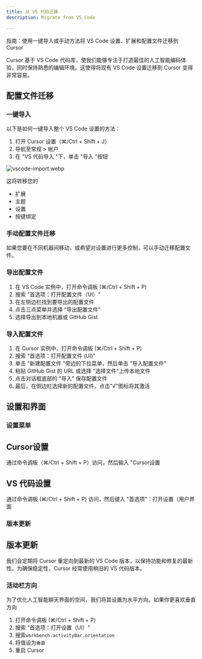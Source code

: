 ```yaml
---
title: 从 VS 代码迁移
description: Migrate from VS Code

---
```


 
指南：使用一键导入或手动方法将 VS Code 设置、扩展和配置文件迁移到 Cursor

Cursor 基于 VS Code 代码库，使我们能够专注于打造最佳的人工智能编码体验，同时保持熟悉的编辑环境。这使得将现有 VS Code 设置迁移到 Cursor 变得非常容易。

## 配置文件迁移

### 一键导入

以下是如何一键导入整个 VS Code 设置的方法：

1. 打开 Cursor 设置（⌘/Ctrl + Shift + J）
2. 导航至常规 > 帐户
3. 在 "VS 代码导入 "下，单击 "导入 "按钮

![vscode-import.webp](https://cursor.codekv.com/1746673770353.webp)

这将转移您的

- 扩展
- 主题
- 设置
- 按键绑定

### 手动配置文件迁移

如果您要在不同机器间移动，或希望对设置进行更多控制，可以手动迁移配置文件。

### 导出配置文件

1. 在 VS Code 实例中，打开命令调板 (⌘/Ctrl + Shift + P)
2. 搜索 "首选项：打开配置文件（UI）"
3. 在左侧边栏找到要导出的配置文件
4. 点击三点菜单并选择 "导出配置文件"
5. 选择导出到本地机器或 GitHub Gist

### 导入配置文件

1. 在 Cursor 实例中，打开命令调板 (⌘/Ctrl + Shift + P)
2. 搜索 "首选项：打开配置文件 (UI)"
3. 单击 "新建配置文件 "旁边的下拉菜单，然后单击 "导入配置文件"
4. 粘贴 GitHub Gist 的 URL 或选择 "选择文件"上传本地文件
5. 点击对话框底部的 "导入" 保存配置文件
6. 最后，在侧边栏选择新的配置文件，点击"√"图标将其激活

## 设置和界面

### 设置菜单

## Cursor设置

通过命令调板（⌘/Ctrl + Shift + P）访问，然后输入 "Cursor设置

## VS 代码设置

通过命令调板 (⌘/Ctrl + Shift + P) 访问，然后键入 "首选项"：打开设置（用户界面

### 版本更新

## 版本更新

我们会定期将 Cursor 重定向到最新的 VS Code 版本，以保持功能和修复的最新性。为确保稳定性，Cursor 经常使用稍旧的 VS 代码版本。

### 活动栏方向

为了优化人工智能聊天界面的空间，我们将其设置为水平方向。如果你更喜欢垂直方向

1. 打开命令调板 (⌘/Ctrl + Shift + P)
2. 搜索 "首选项：打开设置（UI）"
3. 搜索`workbench.activityBar.orientation`
4. 将值设为`垂直`
5. 重启 Cursor